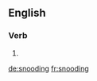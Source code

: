 
==English==

===Verb===
{{head|en}}

# {{present participle of|snood}}

[[de:snooding]]
[[fr:snooding]]